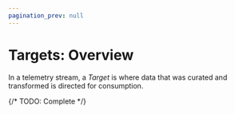 ```yaml
---
pagination_prev: null
---
```


# Targets: Overview

In a telemetry stream, a _Target_ is where data that was curated and transformed is directed for consumption.

{/* TODO: Complete */}